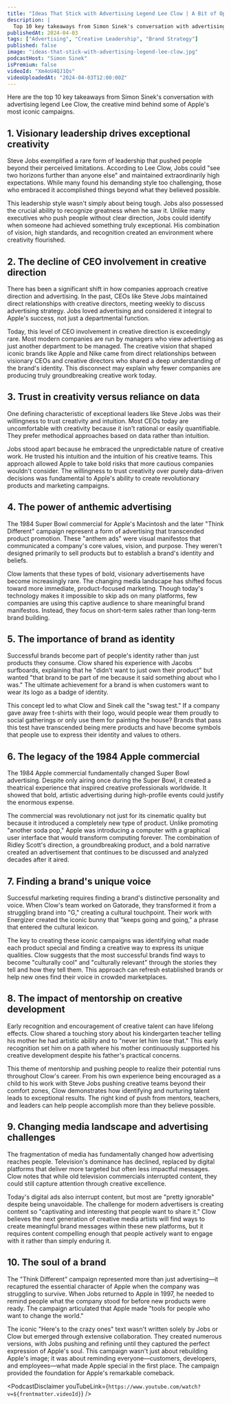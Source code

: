 ```yaml
---
title: "Ideas That Stick with Advertising Legend Lee Clow | A Bit of Optimism Podcast"
description: |
  Top 10 key takeaways from Simon Sinek's conversation with advertising legend Lee Clow, the creative mind behind some of Apple's most iconic campaigns.
publishedAt: 2024-04-03
tags: ["Advertising", "Creative Leadership", "Brand Strategy"]
published: false
image: "ideas-that-stick-with-advertising-legend-lee-clow.jpg"
podcastHost: "Simon Sinek"
isPremium: false
videoId: "Xm4oU4QJ1Qs"
videoUploadedAt: "2024-04-03T12:00:00Z"
---
```



<PodcastSummaryPageLayout frontmatter={frontmatter}>

Here are the top 10 key takeaways from Simon Sinek's conversation with advertising legend Lee Clow, the creative mind behind some of Apple's most iconic campaigns.

## 1. Visionary leadership drives exceptional creativity

Steve Jobs exemplified a rare form of leadership that pushed people beyond their perceived limitations. According to Lee Clow, Jobs could "see two horizons further than anyone else" and maintained extraordinarily high expectations. While many found his demanding style too challenging, those who embraced it accomplished things beyond what they believed possible.

This leadership style wasn't simply about being tough. Jobs also possessed the crucial ability to recognize greatness when he saw it. Unlike many executives who push people without clear direction, Jobs could identify when someone had achieved something truly exceptional. His combination of vision, high standards, and recognition created an environment where creativity flourished.

## 2. The decline of CEO involvement in creative direction

There has been a significant shift in how companies approach creative direction and advertising. In the past, CEOs like Steve Jobs maintained direct relationships with creative directors, meeting weekly to discuss advertising strategy. Jobs loved advertising and considered it integral to Apple's success, not just a departmental function.

Today, this level of CEO involvement in creative direction is exceedingly rare. Most modern companies are run by managers who view advertising as just another department to be managed. The creative vision that shaped iconic brands like Apple and Nike came from direct relationships between visionary CEOs and creative directors who shared a deep understanding of the brand's identity. This disconnect may explain why fewer companies are producing truly groundbreaking creative work today.

## 3. Trust in creativity versus reliance on data

One defining characteristic of exceptional leaders like Steve Jobs was their willingness to trust creativity and intuition. Most CEOs today are uncomfortable with creativity because it isn't rational or easily quantifiable. They prefer methodical approaches based on data rather than intuition.

Jobs stood apart because he embraced the unpredictable nature of creative work. He trusted his intuition and the intuition of his creative teams. This approach allowed Apple to take bold risks that more cautious companies wouldn't consider. The willingness to trust creativity over purely data-driven decisions was fundamental to Apple's ability to create revolutionary products and marketing campaigns.

## 4. The power of anthemic advertising

The 1984 Super Bowl commercial for Apple's Macintosh and the later "Think Different" campaign represent a form of advertising that transcended product promotion. These "anthem ads" were visual manifestos that communicated a company's core values, vision, and purpose. They weren't designed primarily to sell products but to establish a brand's identity and beliefs.

Clow laments that these types of bold, visionary advertisements have become increasingly rare. The changing media landscape has shifted focus toward more immediate, product-focused marketing. Though today's technology makes it impossible to skip ads on many platforms, few companies are using this captive audience to share meaningful brand manifestos. Instead, they focus on short-term sales rather than long-term brand building.

## 5. The importance of brand as identity

Successful brands become part of people's identity rather than just products they consume. Clow shared his experience with Jacobs surfboards, explaining that he "didn't want to just own their product" but wanted "that brand to be part of me because it said something about who I was." The ultimate achievement for a brand is when customers want to wear its logo as a badge of identity.

This concept led to what Clow and Sinek call the "swag test." If a company gave away free t-shirts with their logo, would people wear them proudly to social gatherings or only use them for painting the house? Brands that pass this test have transcended being mere products and have become symbols that people use to express their identity and values to others.

## 6. The legacy of the 1984 Apple commercial

The 1984 Apple commercial fundamentally changed Super Bowl advertising. Despite only airing once during the Super Bowl, it created a theatrical experience that inspired creative professionals worldwide. It showed that bold, artistic advertising during high-profile events could justify the enormous expense.

The commercial was revolutionary not just for its cinematic quality but because it introduced a completely new type of product. Unlike promoting "another soda pop," Apple was introducing a computer with a graphical user interface that would transform computing forever. The combination of Ridley Scott's direction, a groundbreaking product, and a bold narrative created an advertisement that continues to be discussed and analyzed decades after it aired.

## 7. Finding a brand's unique voice

Successful marketing requires finding a brand's distinctive personality and voice. When Clow's team worked on Gatorade, they transformed it from a struggling brand into "G," creating a cultural touchpoint. Their work with Energizer created the iconic bunny that "keeps going and going," a phrase that entered the cultural lexicon.

The key to creating these iconic campaigns was identifying what made each product special and finding a creative way to express its unique qualities. Clow suggests that the most successful brands find ways to become "culturally cool" and "culturally relevant" through the stories they tell and how they tell them. This approach can refresh established brands or help new ones find their voice in crowded marketplaces.

## 8. The impact of mentorship on creative development

Early recognition and encouragement of creative talent can have lifelong effects. Clow shared a touching story about his kindergarten teacher telling his mother he had artistic ability and to "never let him lose that." This early recognition set him on a path where his mother continuously supported his creative development despite his father's practical concerns.

This theme of mentorship and pushing people to realize their potential runs throughout Clow's career. From his own experience being encouraged as a child to his work with Steve Jobs pushing creative teams beyond their comfort zones, Clow demonstrates how identifying and nurturing talent leads to exceptional results. The right kind of push from mentors, teachers, and leaders can help people accomplish more than they believe possible.

## 9. Changing media landscape and advertising challenges

The fragmentation of media has fundamentally changed how advertising reaches people. Television's dominance has declined, replaced by digital platforms that deliver more targeted but often less impactful messages. Clow notes that while old television commercials interrupted content, they could still capture attention through creative excellence.

Today's digital ads also interrupt content, but most are "pretty ignorable" despite being unavoidable. The challenge for modern advertisers is creating content so "captivating and interesting that people want to share it." Clow believes the next generation of creative media artists will find ways to create meaningful brand messages within these new platforms, but it requires content compelling enough that people actively want to engage with it rather than simply enduring it.

## 10. The soul of a brand

The "Think Different" campaign represented more than just advertising—it recaptured the essential character of Apple when the company was struggling to survive. When Jobs returned to Apple in 1997, he needed to remind people what the company stood for before new products were ready. The campaign articulated that Apple made "tools for people who want to change the world."

The iconic "Here's to the crazy ones" text wasn't written solely by Jobs or Clow but emerged through extensive collaboration. They created numerous versions, with Jobs pushing and refining until they captured the perfect expression of Apple's soul. This campaign wasn't just about rebuilding Apple's image; it was about reminding everyone—customers, developers, and employees—what made Apple special in the first place. The campaign provided the foundation for Apple's remarkable comeback.

<PodcastDisclaimer
  youTubeLink={`https://www.youtube.com/watch?v=${frontmatter.videoId}`}
/>

</PodcastSummaryPageLayout>
